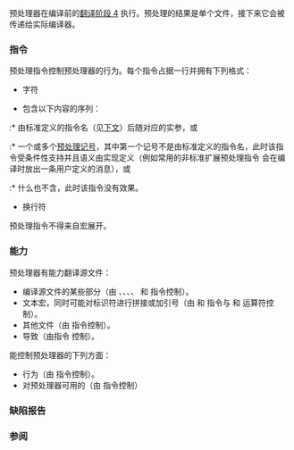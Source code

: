 {{title|预处理器}}
{{cpp/preprocessor/navbar}}
预处理器在编译前的[[cpp/language/translation phases#阶段 4|翻译阶段 4]] 执行。预处理的结果是单个文件，接下来它会被传递给实际编译器。

===指令===
预处理指令控制预处理器的行为。每个指令占据一行并拥有下列格式：

* {{c|#}} 字符
* 包含以下内容的序列：
:* 由标准定义的指令名（见[[#能力|下文]]）后随对应的实参，或
:* 一个或多个[[cpp/language/translation phases#阶段 3|预处理记号]]，其中第一个记号不是由标准定义的指令名，此时该指令受条件性支持并且语义由实现定义（例如常用的非标准扩展预处理指令 {{c|#warning}} 会在编译时放出一条用户定义的消息），或
:* 什么也不含，此时该指令没有效果。
* 换行符

{{rrev|since=c++20|
[[cpp/language/modules|{{tt|module}} 和 {{tt|import}} 指令]]也是预处理指令。
}}

预处理指令不得来自宏展开。
{{source|1=
#define EMPTY
EMPTY   #   include &lt;file.h&gt; // 不是预处理指令
}}

===能力===
预处理器有能力翻译源文件：

* '''{{rl|conditional|有条件}}'''编译源文件的某些部分（由 {{c|#if}}、{{c|#ifdef}}、{{c|#ifndef}}、{{c|#else}}、{{c|#elif}}{{rev inl|since=c++23|、{{c|#elifdef}}、{{c|#elifndef}}}} 和 {{c|#endif}} 指令控制）。
* '''{{rl|replace|替换}}'''文本宏，同时可能对标识符进行拼接或加引号（由 {{c|#define}} 和 {{c|#undef}} 指令与 {{c|#}} 和 {{c|##}} 运算符控制）。
* '''{{rl|include|包含}}'''其他文件（由 {{c|#include}} 指令控制{{rev inl|since=c++17|并以 {{c|__has_include}} 检查}}）。
* 导致'''{{rl|error|错误}}'''{{rev inl|since=c++23|或'''{{rl|error|警告}}'''}}（由指令 {{c|#error}} {{rev inl|since=c++23|或  {{c|#warning}}}} 控制）。

能控制预处理器的下列方面：
* '''{{rl|impl|由实现定义的}}'''行为（由 {{c|#pragma}} 指令{{rev inl|since=c++11|和 {{c|_Pragma}} 运算符}}控制）。
* 对预处理器可用的'''{{rl|line|文件名和行信息}}'''（由 {{c|#line}} 指令控制）

===缺陷报告===
{{dr list begin}}
{{dr list item|wg=cwg|dr=2001|std=C++98|before=使用未由标准定义的预处理指令的行为不明确|after=受条件性支持}}
{{dr list end}}

===参阅===
{{dsc begin}}
{{dsc see cpp|cpp/preprocessor/replace#预定义宏|预定义宏符号|nomono=true}}
{{dsc see cpp|cpp/symbol index/macro|宏符号索引|nomono=true}}
{{dsc see c|c/preprocessor|预处理器|nomono=true}}
{{dsc end}}

{{langlinks|ar|cs|de|en|es|fr|it|ja|ko|pl|pt|ru|tr}}